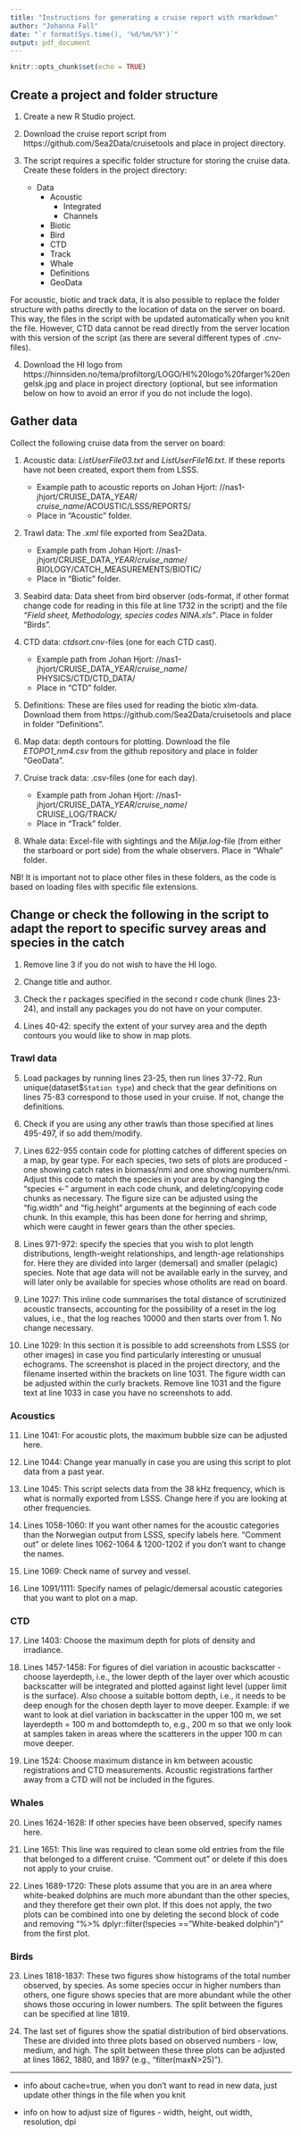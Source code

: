 ---
title: "Instructions for generating a cruise report with rmarkdown"
author: "Johanna Fall"
date: "`r format(Sys.time(), '%d/%m/%Y')`"
output: pdf_document
---

```{r setup, include=FALSE}
knitr::opts_chunk$set(echo = TRUE)
```

## Create a project and folder structure

1. Create a new R Studio project.

2. Download the cruise report script from https://github.com/Sea2Data/cruisetools and place in project directory.

3. The script requires a specific folder structure for storing the cruise data. Create these folders in the project directory:
   + Data
      + Acoustic
         + Integrated
         + Channels
      + Biotic
      + Bird
      + CTD
      + Track
      + Whale
      + Definitions
      + GeoData
   
For acoustic, biotic and track data, it is also possible to replace the folder structure with paths directly to the location of data on the server on board. This way, the files in the script with be updated automatically when you knit the file. However, CTD data cannot be read directly from the server location with this version of the script (as there are several different types of .cnv-files).

4. Download the HI logo from https://hinnsiden.no/tema/profiltorg/LOGO/HI%20logo%20farger%20engelsk.jpg and place in project directory (optional, but see information below on how to avoid an error if you do not include the logo).

## Gather data

Collect the following cruise data from the server on board:

1. Acoustic data: *ListUserFile03.txt* and *ListUserFile16.txt*. If these reports have not been created, export them from LSSS.
   + Example path to acoustic reports on Johan Hjort: //nas1-jhjort/CRUISE_DATA_*YEAR*/  
   *cruise_name*/ACOUSTIC/LSSS/REPORTS/
   + Place in "Acoustic" folder.

2. Trawl data: The *.xml* file exported from Sea2Data. 
   + Example path from Johan Hjort: //nas1-jhjort/CRUISE_DATA_*YEAR*/*cruise_name*/  
   BIOLOGY/CATCH_MEASUREMENTS/BIOTIC/
   + Place in "Biotic" folder.

3. Seabird data: Data sheet from bird observer (ods-format, if other format change code for reading in this file at line 1732 in the script) and the file *"Field sheet, Methodology, species codes NINA.xls"*. Place in folder "Birds".

4. CTD data: *ctdsort.cnv*-files (one for each CTD cast).
   + Example path from Johan Hjort: //nas1-jhjort/CRUISE_DATA_*YEAR*/*cruise_name*/  
   PHYSICS/CTD/CTD_DATA/
   + Place in "CTD" folder.

5. Definitions: These are files used for reading the biotic xlm-data. Download them from https://github.com/Sea2Data/cruisetools and place in folder "Definitions".

6. Map data: depth contours for plotting. Download the file *ETOPO1_nm4.csv* from the github repository and place in folder "GeoData".

7. Cruise track data: .csv-files (one for each day).
   + Example path from Johan Hjort:
   //nas1-jhjort/CRUISE_DATA_*YEAR*/*cruise_name*/  
   CRUISE_LOG/TRACK/
   + Place in "Track" folder.

8. Whale data: Excel-file with sightings and the *Miljø.log*-file (from either the starboard or port side) from the whale observers. Place in "Whale" folder.

NB! It is important not to place other files in these folders, as the code is based on loading files with specific file extensions.

## Change or check the following in the script to adapt the report to specific survey areas and species in the catch

1. Remove line 3 if you do not wish to have the HI logo.

2. Change title and author.

3. Check the r packages specified in the second r code chunk (lines 23-24), and install any packages you do not have on your computer.

4. Lines 40-42: specify the extent of your survey area and the depth contours you would like to show in map plots.

### Trawl data

5. Load packages by running lines 23-25, then run lines 37-72. Run unique(dataset$`Station type`) and check that the gear definitions on lines 75-83 correspond to those used in your cruise. If not, change the definitions.

6. Check if you are using any other trawls than those specified at lines 495-497, if so add them/modify.

7. Lines 622-955 contain code for plotting catches of different species on a map, by gear type. For each species, two sets of plots are produced - one showing catch rates in biomass/nmi and one showing numbers/nmi. Adjust this code to match the species in your area by changing the "species <-" argument in each code chunk, and deleting/copying code chunks as necessary. The figure size can be adjusted using the "fig.width" and "fig.height" arguments at the beginning of each code chunk. In this example, this has been done for herring and shrimp, which were caught in fewer gears than the other species.

8. Lines 971-972: specify the species that you wish to plot length distributions, length-weight relationships, and length-age relationships for. Here they are divided into larger (demersal) and smaller (pelagic) species. Note that age data will not be available early in the survey, and will later only be available for species whose otholits are read on board.

9. Line 1027: This inline code summarises the total distance of scrutinized acoustic transects, accounting for the possibility of a reset in the log values, i.e., that the log reaches 10000 and then starts over from 1. No change necessary.

10. Line 1029: In this section it is possible to add screenshots from LSSS (or other images) in case you find particularly interesting or unusual echograms. The screenshot is placed in the project directory, and the filename inserted within the brackets on line 1031. The figure width can be adjusted within the curly brackets. Remove line 1031 and the figure text at line 1033 in case you have no screenshots to add.

### Acoustics

11. Line 1041: For acoustic plots, the maximum bubble size can be adjusted here.

12. Line 1044: Change year manually in case you are using this script to plot data from a past year.

13. Line 1045: This script selects data from the 38 kHz frequency, which is what is normally exported from LSSS. Change here if you are looking at other frequencies.

14. Lines 1058-1060: If you want other names for the acoustic categories than the Norwegian output from LSSS, specify labels here. "Comment out" or delete lines 1062-1064 & 1200-1202 if you don't want to change the names.

15. Line 1069: Check name of survey and vessel.

16. Line 1091/1111: Specify names of pelagic/demersal acoustic categories that you want to plot on a map.

### CTD

17. Line 1403: Choose the maximum depth for plots of density and irradiance.

18. Lines 1457-1458: For figures of diel variation in acoustic backscatter - choose layerdepth, i.e., the lower depth of the layer over which acoustic backscatter will be integrated and plotted against light level (upper limit is the surface). Also choose a suitable bottom depth, i.e., it needs to be deep enough for the chosen depth layer to move deeper. Example: if we want to look at diel variation in backscatter in the upper 100 m, we set layerdepth = 100 m and bottomdepth to, e.g., 200 m so that we only look at samples taken in areas where the scatterers in the upper 100 m can move deeper.

19. Line 1524: Choose maximum distance in km between acoustic registrations and CTD measurements. Acoustic registrations farther away from a CTD will not be included in the figures.

### Whales

20. Lines 1624-1628: If other species have been observed, specify names here. 

21. Line 1651: This line was required to clean some old entries from the file that belonged to a different cruise. "Comment out" or delete if this does not apply to your cruise.

22. Lines 1689-1720: These plots assume that you are in an area where white-beaked dolphins are much more abundant than the other species, and they therefore get their own plot. If this does not apply, the two plots can be combined into one by deleting the second block of code and removing "%>% dplyr::filter(!species == "White-beaked dolphin")" from the first plot.

### Birds

23. Lines 1818-1837: These two figures show histograms of the total number observed, by species. As some species occur in higher numbers than others, one figure shows species that are more abundant while the other shows those occuring in lower numbers. The split between the figures can be specified at line 1819.

24. The last set of figures show the spatial distribution of bird observations. These are divided into three plots based on observed numbers - low, medium, and high. The split between these three plots can be adjusted at lines 1862, 1880, and 1897 (e.g., "filter(maxN>25)").


---

- info about cache=true, when you don't want to read in new data, just update other things
in the file when you knit

- info on how to adjust size of figures - width, height, out width, resolution, dpi